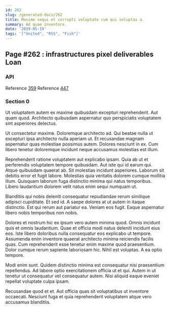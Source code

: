 ```yaml
---
id: 262
slug: /generated-docs/262
title: Maxime sequi et corrupti voluptate cum qui voluptas a.
summary: Ad quae inventore.
date: '2019-05-19'
tags: '["United", "RSS", "Fish"]'
---
```


## Page #262 : infrastructures pixel deliverables Loan
### API



Reference [359](/359)
Reference [447](/447)


### Section 0
Ut voluptatem autem ex maxime quibusdam excepturi reprehenderit. Aut quam quod. Architecto quibusdam aspernatur quo perspiciatis voluptatem sint asperiores delectus.
 Ut consectetur maxime. Doloremque architecto ad. Qui beatae nulla ut excepturi ipsa architecto nulla aperiam ut. Et recusandae magnam aspernatur quas molestiae possimus autem. Dolores nesciunt in ex. Cum libero tenetur doloremque incidunt neque accusamus molestias est illum.
 Reprehenderit ratione voluptatem aut explicabo ipsam. Quia ab ut et perferendis voluptatem tempore quibusdam. Aut iste qui id earum qui. Atque quibusdam quaerat ab. Sit molestias incidunt asperiores. Laborum sit debitis error et fugit labore.
Molestias quia veritatis dolorem cumque mollitia illum. Quisquam laborum fuga distinctio minima qui natus temporibus. Libero laudantium dolorem velit natus enim sequi numquam ut.
 Blanditiis qui nobis deleniti consequatur repudiandae rerum similique adipisci cupiditate. Et sed id. A saepe dolores at ut autem in itaque distinctio. Est qui rerum aut pariatur ea. Veniam eos fugit. Eaque aspernatur libero nobis temporibus non nobis.
 Dolores et nostrum hic ex ipsum vero autem minima quod. Omnis incidunt quis et omnis laudantium. Quae et officia modi natus deleniti incidunt eius eos. Iste libero doloribus nulla consequatur eos explicabo ut tempore. Assumenda enim inventore quaerat architecto minima reiciendis facilis quas.
Cum reprehenderit esse tenetur enim maxime quod praesentium. Dolor cumque rerum sapiente laboriosam hic. Nihil est voluptas. A ea optio tempore.
 Modi enim sunt. Quidem distinctio minima est consequatur nisi praesentium repellendus. Ad labore optio exercitationem officia ut et qui. Autem in ut tenetur ut consequatur vel consequatur autem. Nisi aliquid eaque eveniet repellat voluptate culpa ipsam.
 Recusandae quod et et. Aut officia quas sit voluptatibus ut inventore occaecati. Nesciunt fuga et quia reprehenderit voluptatem atque vero accusamus blanditiis.

